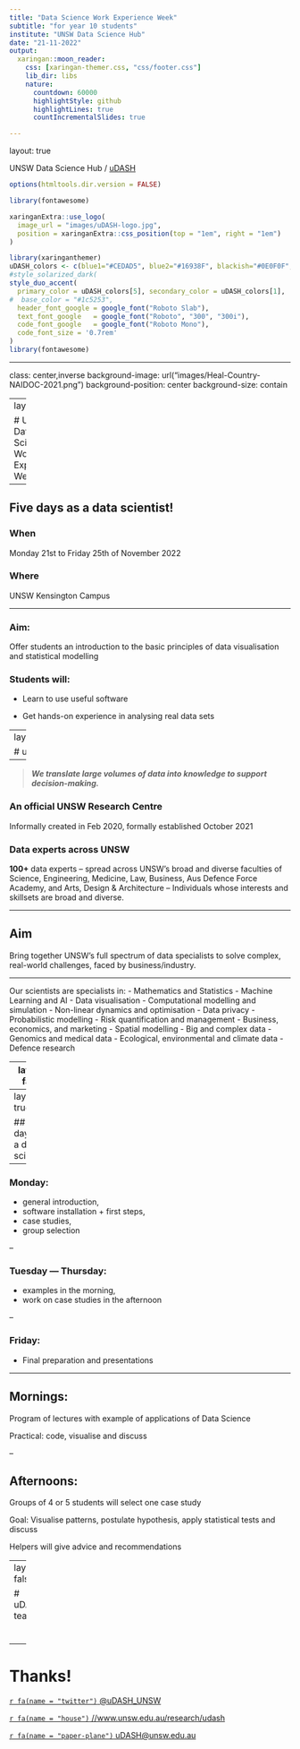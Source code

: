 ```yaml
---
title: "Data Science Work Experience Week"
subtitle: "for year 10 students"
institute: "UNSW Data Science Hub"
date: "21-11-2022"
output:
  xaringan::moon_reader:
    css: [xaringan-themer.css, "css/footer.css"]
    lib_dir: libs
    nature:
      countdown: 60000
      highlightStyle: github
      highlightLines: true
      countIncrementalSlides: true

---
```

layout: true

<div class="my-footer"><span>UNSW Data Science Hub / <a href='https://www.unsw.edu.au/research/udash'>uDASH</a></span></div>

<!-- this adds the link footer to all slides, depends on my-footer class in css-->

```r
options(htmltools.dir.version = FALSE)

library(fontawesome)
```

```r
xaringanExtra::use_logo(
  image_url = "images/uDASH-logo.jpg",
  position = xaringanExtra::css_position(top = "1em", right = "1em")
)
```

```r
library(xaringanthemer)
uDASH_colors <- c(blue1="#CEDAD5", blue2="#16938F", blackish="#0E0F0F", green1="#79C45E", green2="#68A170", brownish="#949494", bluish="#769CBE", greenish="#4E722F")
#style_solarized_dark(
style_duo_accent(
  primary_color = uDASH_colors[5], secondary_color = uDASH_colors[1],
#  base_color = "#1c5253",
  header_font_google = google_font("Roboto Slab"),
  text_font_google   = google_font("Roboto", "300", "300i"),
  code_font_google   = google_font("Roboto Mono"),
  code_font_size = '0.7rem'
)
library(fontawesome)
```

---

class: center,inverse
background-image: url("images/Heal-Country-NAIDOC-2021.png")
background-position: center
background-size: contain

---
layout:true

# UNSW Data Science Work Experience Week

---

## Five days as a data scientist!

### When

Monday 21st to Friday 25th of November 2022

### Where

UNSW Kensington Campus


---

### Aim:

Offer students an introduction to the basic principles of data visualisation and statistical modelling

### Students will:

  - Learn to use useful software

  - Get hands-on experience in analysing real data sets

---
layout:true

# uDASH

---

> ***We translate large volumes of data into knowledge to support decision-making.***

### An official UNSW Research Centre

Informally created in Feb 2020, formally established October 2021

### Data experts across UNSW

**100+** data experts – spread across UNSW’s broad and diverse faculties of Science, Engineering, Medicine, Law, Business, Aus Defence Force Academy, and Arts, Design & Architecture – Individuals whose interests and skillsets are broad and diverse.

---

## Aim

Bring together UNSW’s full spectrum of data specialists to solve complex, real-world challenges, faced by business/industry.

---

Our scientists are specialists in:
- Mathematics and Statistics
- Machine Learning and AI
- Data visualisation
- Computational modelling and simulation
- Non-linear dynamics and optimisation
- Data privacy
- Probabilistic modelling
- Risk quantification and management
- Business, economics, and marketing
- Spatial modelling
- Big and complex data
- Genomics and medical data
- Ecological, environmental and climate data
- Defence research

---
layout: false

class: center,inverse

# What is our plan for the work experience?

---
layout: true

## Five days as a data scientist!

---

### Monday:

- general introduction,
- software installation + first steps,
- case studies,
- group selection

--

### Tuesday — Thursday:

- examples in the morning,
- work on case studies in the afternoon

--

### Friday:

- Final preparation and presentations

---

## Mornings:

Program of lectures with example of applications of Data Science

Practical: code, visualise and discuss

--

## Afternoons:

Groups of 4 or 5 students will select one case study

Goal: Visualise patterns, postulate hypothesis, apply statistical tests and discuss

Helpers will give advice and recommendations

---
layout: false

# uDASH team

<table>
<tr>
  <td align='center'><img class="circle" src="images/scott_sisson-professional.jpeg" width="80px"/></td>
  <td align='center'><img class="circle" src="images/Katie.jpg" width="80px"/></td>
<td align='center'><img class="circle" src="images/JR.jpeg" width="80px"/></td>
</tr>

<tr>
  <th>Scott Sisson</th>
  <th>Katie West</th>
  <th>José R. Ferrer</th>
</tr>

<tr>
<td align='center'><img class="circle" src="images/Boris.jpg" width="80px"/></td>
<td align='center'><img class="circle" src="images/Ryan.jpg" width="80px"/></td>
<td align='center'>   <img class="circle" src="images/Aniko.jpg" width="80px"/></td>
</tr>

<tr>
<th>Boris Beranger</th>
<th>Ryan Thompson</th>
<th>Anikó B. Tóth</th>
</tr>

<tr>
<th>Steefan Contractor</th>
  <th>Elma Akand</th>
  <th>Ziyang Lyu</th>
  </tr>
  <tr>
  <th></th>
  <th>Amy Li</th>
  <th></th>
  </tr>

  <tr>
  <th><b>uDASH postdocs</b></th>
  <th><b>DataSoc</b></th>
  <th><b>UNSW SciX</b></th>
  </tr>
  <tr>
  <td align='center'><font size='3px'>Joshua Connor <br/> Maeve McGillycuddy</font></td>
  <td align='center'><font size='3px'>Fiza Shafeeque <br/> Srikar Danthurty</font></td>
  <td align='center'><font size='3px'>Isabelle Greco <br/> Rachael Isphording</font></td>
</tr>
</table>

---


# Thanks!



[`r fa(name = "twitter")` @uDASH_UNSW](https://twitter.com/uDASH_UNSW)

[`r fa(name = "house")` //www.unsw.edu.au/research/udash](https://www.unsw.edu.au/research/udash)

[`r fa(name = "paper-plane")` uDASH@unsw.edu.au](mailto:uDASH@unsw.edu.au )
